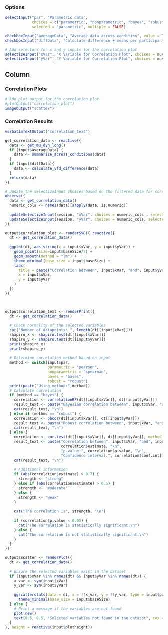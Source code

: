 ### Options

```r
selectInput("par", "Parametric data", 
            choices = c("parametric", "nonparametric", "bayes", "robust"), 
            selected = "parametric", multiple = FALSE)

checkboxInput("averageData", "Average data across condition", value = TRUE)
checkboxInput("diffData", "Calculate difference + means per participant", value = TRUE)

# Add selectors for x and y inputs for the correlation plot
selectizeInput("xVar", "X Variable for Correlation Plot", choices = muVars, selected = muVars[1], multiple = FALSE)
selectizeInput("yVar", "Y Variable for Correlation Plot", choices = muVars, selected = muVars[2], multiple = FALSE)
```

Column
--------------------------------------------

### Correlation Plots  {data-height=500}

```r
# Add plot output for the correlation plot
#plotOutput("correlation_plot")
imageOutput("scatter")
```


### Correlation Results  {data-height=500}
```r
verbatimTextOutput("correlation_text")
```

```r
get_correlation_data <- reactive({
  data <- get_mu_dyn_long()
  if (input$averageData) {
    data <- summarize_across_conditions(data)
  }
  if (input$diffData){
    data <- calculate_vfd_difference(data)
  }
  return(data)
})

# Update the selectizeInput choices based on the filtered data for correlation plot
observe({
  data <- get_correlation_data()
  numeric_cols <- names(data)[sapply(data, is.numeric)]
  
  updateSelectizeInput(session, "xVar", choices = numeric_cols , selected = ifelse(input$diffData, "diff_VEQ.total", "VEQ.total"))
  updateSelectizeInput(session, "yVar", choices = numeric_cols, selected = ifelse(input$diffData, "diff_stepWidths.sd", "stepWidths.sd"))
})

output$correlation_plot <- renderSVG({ reactive({
  dt <- get_correlation_data()
  
  ggplot(dt, aes_string(x = input$xVar, y = input$yVar)) +
    geom_point(size=input$baseSize/5) +
    geom_smooth(method = "lm") +
    theme_minimal(base_size = input$baseSize) +
    labs(
      title = paste("Correlation between", input$xVar, "and", input$yVar),
      x = input$xVar,
      y = input$yVar
    )
  })
})


  
output$correlation_text <- renderPrint({
  dt <- get_correlation_data()
  
  # Check normality of the selected variables
  cat("Number of datapoints: ", length(dt[[input$xVar]]))
  shapiro_x <- shapiro.test(dt[[input$xVar]])
  shapiro_y <- shapiro.test(dt[[input$yVar]])
  print(shapiro_x)
  print(shapiro_y)
  
  # Determine correlation method based on input
  method <- switch(input$par,
                   parametric = "pearson",
                   nonparametric = "spearman",
                   bayes = "bayes",
                   robust = "robust")
  print(paste("Using method:",method))
  # Calculate correlation
  if (method == "bayes") {
    correlation <- correlationBF(dt[[input$xVar]], dt[[input$yVar]])
    result_text <- paste("Bayesian correlation between", input$xVar, "and", input$yVar, ":", correlation)
    cat(result_text, "\n")
  } else if (method == "robust") {
    correlation <- pbcor(dt[[input$xVar]], dt[[input$yVar]])
    result_text <- paste("Robust correlation between", input$xVar, "and", input$yVar, ":", correlation)
    cat(result_text, "\n")
  } else {
    correlation <- cor.test(dt[[input$xVar]], dt[[input$yVar]], method = method)
    result_text <- paste("Correlation between", input$xVar, "and", input$yVar, ":",
                         correlation$estimate, "\n",
                         "p-value:", correlation$p.value, "\n",
                         "Confidence interval:", correlation$conf.int[1], "-", correlation$conf.int[2])
    cat(result_text, "\n")
    
    # Additional information
    if (abs(correlation$estimate) > 0.7) {
      strength <- "strong"
    } else if (abs(correlation$estimate) > 0.5) {
      strength <- "moderate"
    } else {
      strength <- "weak"
    }
    
    cat("The correlation is", strength, "\n")
    
    if (correlation$p.value < 0.05) {
      cat("The correlation is statistically significant.\n")
    } else {
      cat("The correlation is not statistically significant.\n")
    }
  }
})

output$scatter <- renderPlot({
  dt <- get_correlation_data()
  
  # Ensure the selected variables exist in the dataset
  if (input$xVar %in% names(dt) && input$yVar %in% names(dt)) {
    x_var <- sym(input$xVar)
    y_var <- sym(input$yVar)
    
    ggscatterstats(data = dt, x = !!x_var, y = !!y_var, type = input$par) + 
      theme_minimal(base_size = input$baseSize)
  } else {
    # Print a message if the variables are not found
    plot.new()
    text(0.5, 0.5, "Selected variables not found in the dataset", cex = 1.5, col = "red")
  }
}, height = reactive(input$plotheight))
```
